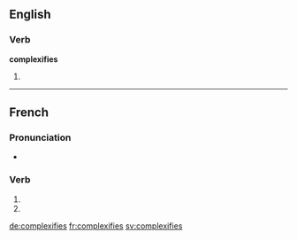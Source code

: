 {{also|complexifiés}}
==English==

===Verb===
'''complexifies'''

# {{third-person singular of|complexify}}

----

==French==

===Pronunciation===
* {{homophones|complexifie|complexifient}}

===Verb===
{{fr-verb-form}}

# {{conjugation of|complexifier||2|s|pres|ind|lang=fr}}
# {{conjugation of|complexifier||2|s|pres|sub|lang=fr}}

[[de:complexifies]]
[[fr:complexifies]]
[[sv:complexifies]]